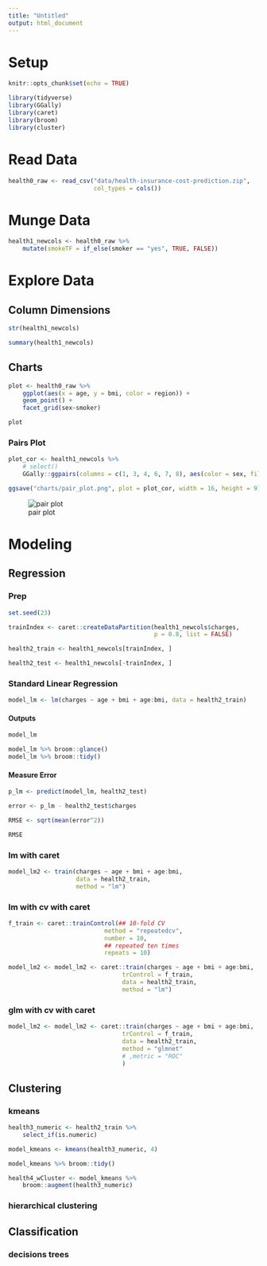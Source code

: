 ```yaml
---
title: "Untitled"
output: html_document
---
```


# Setup

```r
knitr::opts_chunk$set(echo = TRUE)
```

```r
library(tidyverse)
library(GGally)
library(caret)
library(broom)
library(cluster)
```

# Read Data

```r
health0_raw <- read_csv("data/health-insurance-cost-prediction.zip",
                        col_types = cols())
```


# Munge Data

```r
health1_newcols <- health0_raw %>%
    mutate(smokeTF = if_else(smoker == "yes", TRUE, FALSE))
```


# Explore Data

## Column Dimensions

```r
str(health1_newcols)
```

```r
summary(health1_newcols)
```

## Charts

```r
plot <- health0_raw %>%
    ggplot(aes(x = age, y = bmi, color = region)) +
    geom_point() +
    facet_grid(sex~smoker)

plot
```

### Pairs Plot

```r
plot_cor <- health1_newcols %>%
    # select()
    GGally::ggpairs(columns = c(1, 3, 4, 6, 7, 8), aes(color = sex, fill = sex))

ggsave("charts/pair_plot.png", plot = plot_cor, width = 16, height = 9)
```

![pair plot](charts/pair_plot.png)

# Modeling

## Regression

### Prep


```r
set.seed(23)
```

```r
trainIndex <- caret::createDataPartition(health1_newcols$charges,
                                         p = 0.8, list = FALSE)

health2_train <- health1_newcols[trainIndex, ]

health2_test <- health1_newcols[-trainIndex, ]
```

### Standard Linear Regression

```r
model_lm <- lm(charges ~ age + bmi + age:bmi, data = health2_train)
```

#### Outputs

```r
model_lm
```
```r
model_lm %>% broom::glance()
model_lm %>% broom::tidy()
```

#### Measure Error

```r
p_lm <- predict(model_lm, health2_test)

error <- p_lm - health2_test$charges

RMSE <- sqrt(mean(error^2))

RMSE
```



### lm with caret


```r
model_lm2 <- train(charges ~ age + bmi + age:bmi,
                   data = health2_train,
                   method = "lm")
```


### lm with cv with caret
```r
f_train <- caret::trainControl(## 10-fold CV
                           method = "repeatedcv",
                           number = 10,
                           ## repeated ten times
                           repeats = 10)
```

```r
model_lm2 <- model_lm2 <- caret::train(charges ~ age + bmi + age:bmi,
                                trControl = f_train,
                                data = health2_train,
                                method = "lm")
```

### glm with cv with caret


```r
model_lm2 <- model_lm2 <- caret::train(charges ~ age + bmi + age:bmi,
                                trControl = f_train,
                                data = health2_train,
                                method = "glmnet"
                                # ,metric = "ROC"
                                )
```

## Clustering

### kmeans

```r

health3_numeric <- health2_train %>%
    select_if(is.numeric)

model_kmeans <- kmeans(health3_numeric, 4)

model_kmeans %>% broom::tidy()
```

```r
health4_wCluster <- model_kmeans %>%
    broom::augment(health3_numeric)
```


### hierarchical clustering

## Classification

### decisions trees